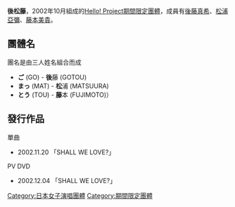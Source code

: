 {{japanese|japanese=ごまっとう|romaji=Gomattō}}

'''後松藤'''，2002年10月組成的[[Hello!_Project|Hello! Project]][[期間限定團體|期間限定團體]]，成員有[[後藤真希|後藤真希]]、[[松浦亞彌|松浦亞彌]]、[[藤本美貴|藤本美貴]]。

== 團體名 ==
團名是由三人姓名組合而成
* '''ご''' (GO) - '''後'''藤 (GOTOU)
* '''まっ''' (MAT) - '''松'''浦 (MATSUURA)
* '''とう''' (TOU) - '''藤'''本 (FUJIMOTO)）

== 發行作品 ==

單曲
* 2002.11.20 「SHALL WE LOVE?」 

PV DVD
* 2002.12.04 「SHALL WE LOVE?」

{{Authority control}}
{{DEFAULTSORT:Gomattou}}
{{早安家族}}

[[Category:日本女子演唱團體|Category:日本女子演唱團體]]
[[Category:期間限定團體|Category:期間限定團體]]